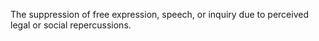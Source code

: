 
The suppression of free expression, speech, or inquiry due to perceived legal or social repercussions.